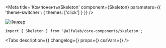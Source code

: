 


<Meta
    title='Компоненты/Skeleton'
    component={Skeleton}
    parameters={{ 'theme-switcher': { themes: ['click'] } }}
/>


<!-- Canvas -->

<Story name='Skeleton'>
    <div style={{
        width: 150,
        height: 150,
    }}>
        <Skeleton
            visible={ boolean('visible', true) }
            className={ text('className', '') }
            dataTestId={ text('dataTestId', '') }
            animate={ boolean('animate', true) }
        >
            <img
                width={ 150 }
                height={ 150 }
                alt="Фижер"
                src="https://rawgit.com/alfa-laboratory/arui-feather/master/logo.svg"
            />
        </Skeleton>
    </div>
</Story>


<!-- Docs -->

<ComponentHeader
    name='Skeleton'
    version={version}
    package='@alfalab/core-components/skeleton'
    stage={2}
    design='https://www.figma.com/file/hqSP3L6qu8UcL3sf18Su1M/Web-Components?node-id=13404%3A5'
/>

```tsx
import { Skeleton } from '@alfalab/core-components/skeleton';
```

<Tabs
    description={<Description />}
    changelog={<Changelog />}
    props={<Props of={Skeleton} />}
    cssVars={<CssVars css={styles} />}
/>
